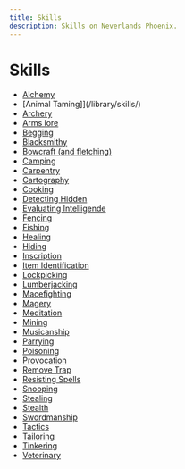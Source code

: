 ```yaml
---
title: Skills
description: Skills on Neverlands Phoenix.
---
```


# Skills
- [Alchemy](/library/skills/alchemy)
- [Animal Taming]](/library/skills/)
- [Archery](/library/skills/)
- [Arms lore](/library/skills/)
- [Begging](/library/skills/)
- [Blacksmithy](/library/skills/blacksmithy)
- [Bowcraft (and fletching)](/library/skills/)
- [Camping](/library/skills/)
- [Carpentry](/library/skills/)
- [Cartography](/library/skills/)
- [Cooking](/library/skills/)
- [Detecting Hidden](/library/skills/)
- [Evaluating Intelligende](/library/skills/)
- [Fencing](/library/skills/)
- [Fishing](/library/skills/)
- [Healing](/library/skills/)
- [Hiding](/library/skills/)
- [Inscription](/library/skills/)
- [Item Identification](/library/skills/)
- [Lockpicking](/library/skills/)
- [Lumberjacking](/library/skills/)
- [Macefighting](/library/skills/)
- [Magery](/library/skills/magery)
- [Meditation](/library/skills/)
- [Mining](/library/skills/)
- [Musicanship](/library/skills/)
- [Parrying](/library/skills/)
- [Poisoning](/library/skills/)
- [Provocation](/library/skills/)
- [Remove Trap](/library/skills/)
- [Resisting Spells](/library/skills/)
- [Snooping](/library/skills/)
- [Stealing](/library/skills/)
- [Stealth](/library/skills/)
- [Swordmanship](/library/skills/)
- [Tactics](/library/skills/)
- [Tailoring](/library/skills/)
- [Tinkering](/library/skills/)
- [Veterinary](/library/skills/)
